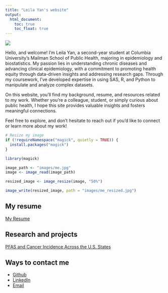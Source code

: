 ```yaml
---
title: "Leila Yan's website"
output: 
  html_document:
    toc: true
    toc_float: true
---
```


![](images/me_resized.jpg)




Hello, and welcome! I’m Leila Yan, a second-year student at Columbia University’s Mailman School of Public Health, majoring in epidemiology and biostatistics. My passion lies in understanding chronic diseases and advancing clinical epidemiology, with a commitment to promoting health equity through data-driven insights and addressing research gaps. Through my coursework, I’ve developed expertise in using SAS, R, and Python to manipulate and analyze complex datasets.

On this website, you’ll find my background, resume, and resources related to my work. Whether you’re a colleague, student, or simply curious about public health, I hope this site provides valuable insights and fosters meaningful connections.

Feel free to explore, and don’t hesitate to reach out if you’d like to connect or learn more about my work!

```r
# Resize my image
if (!requireNamespace("magick", quietly = TRUE)) {
  install.packages("magick")
}

library(magick)

image_path <- "images/me.jpg"
image <- image_read(image_path)

resized_image <- image_resize(image, "50%")

image_write(resized_image, path = "images/me_resized.jpg")
```



## My resume
[My Resume](resume.html)

## Research and projects
[PFAS and Cancer Incidence Across the U.S. States](pfas.html)

## Ways to contact me
* [Github](https://github.com/leilaaayan?tab=repositories)
* [LinkedIn](https://www.linkedin.com/in/leila-yan-07472823b/)
* [Email](mailto:leilayan86@gmail.com)